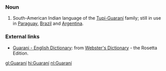 ===Noun===
#South-American Indian language of the [[w:Tupi-Guarani|Tupí-Guaraní]] family; still in use in [[Paraguay]], [[Brazil]] and [[Argentina]].

===External links===
{{interwiktionary|code=gn}}
*[http://www.websters-online-dictionary.org/definition/Guarani-english/ Guarani - English Dictionary]: from [http://www.websters-online-dictionary.org/ Webster's Dictionary] - the Rosetta Edition.

[[gl:Guaraní]]
[[hi:Guaraní]]
[[nl:Guaraní]]